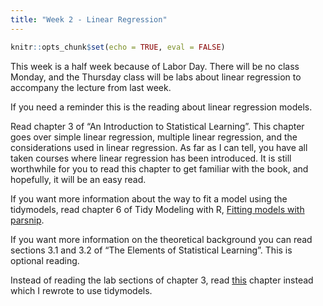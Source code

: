 ```yaml
---
title: "Week 2 - Linear Regression"
---
```


```r
knitr::opts_chunk$set(echo = TRUE, eval = FALSE)
```

This week is a half week because of Labor Day. There will be no class Monday, and the Thursday class will be labs about linear regression to accompany the lecture from last week.

If you need a reminder this is the reading about linear regression models.

Read chapter 3 of "An Introduction to Statistical Learning". This chapter goes over simple linear regression, multiple linear regression, and the considerations used in linear regression. As far as I can tell, you have all taken courses where linear regression has been introduced. It is still worthwhile for you to read this chapter to get familiar with the book, and hopefully, it will be an easy read.

If you want more information about the way to fit a model using the tidymodels, read chapter 6 of Tidy Modeling with R, [Fitting models with parsnip](https://www.tmwr.org/models.html).

If you want more information on the theoretical background you can read sections 3.1 and 3.2 of "The Elements of Statistical Learning". This is optional reading.

Instead of reading the lab sections of chapter 3, read [this](https://emilhvitfeldt.github.io/ISLR-tidymodels-labs/linear-regression.html) chapter instead which I rewrote to use tidymodels.
